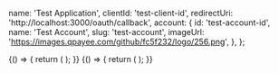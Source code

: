 
  name: 'Test Application',
  clientId: 'test-client-id',
  redirectUri: 'http://localhost:3000/oauth/callback',
  account: {
    id: 'test-account-id',
    name: 'Test Account',
    slug: 'test-account',
    imageUrl: 'https://images.qpayee.com/github/fc5f232/logo/256.png',
  },
};

<Meta title="OAuth/ApplicationApproveScreen" component={ApplicationApproveScreen} />

<Canvas>
  <Story name="Default">
    {() => {
      return (
        <UserContext.Provider value={{ LoggedInUser: loggedInUser, loadingLoggedInUser: false }}>
          <ApplicationApproveScreen application={testApp} />
        </UserContext.Provider>
      );
    }}
  </Story>
</Canvas>

<Canvas>
  <Story name="Auto-approve (redirecting)">
    {() => {
      return (
        <UserContext.Provider value={{ LoggedInUser: loggedInUser, loadingLoggedInUser: false }}>
          <ApplicationApproveScreen autoApprove application={testApp} />
        </UserContext.Provider>
      );
    }}
  </Story>
</Canvas>
